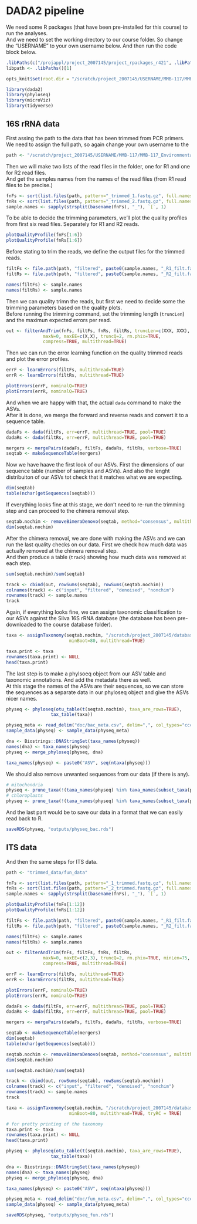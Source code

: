 # DADA2 pipeline

We need some R packages (that have been pre-installed for this course) to run the analyses.  
And we need to set the working drectory to our course folder. So change the "USERNAME" to your own username below.
And then run the code block below.  

```r
.libPaths(c("/projappl/project_2007145/project_rpackages_r421", .libPaths()))
libpath <- .libPaths()[1]

opts_knit$set(root.dir = "/scratch/project_2007145/USERNAME/MMB-117/MMB-117_EnvironmentalMicrobiology/")

library(dada2)
library(phyloseq)
library(microViz)
library(tidyverse)
```

## 16S rRNA data

First assing the path to the data that has been trimmed from PCR primers. We need to assign the full path, so again change your own username to the
```r
path <- "/scratch/project_2007145/USERNAME/MMB-117/MMB-117_EnvironmentalMicrobiology/trimmed_data/bac_data"
```

Then we will make two lists of the read files in the folder, one for R1 and one for R2 read files.  
And get the samples names from the names of the read files (from R1 read files to be precise.)
```r
fnFs <- sort(list.files(path, pattern="_trimmed_1.fastq.gz", full.names = TRUE))
fnRs <- sort(list.files(path, pattern="_trimmed_2.fastq.gz", full.names = TRUE))
sample.names <- sapply(strsplit(basename(fnFs), "_"), `[`, 1)
```

To be able to decide the trimming parameters, we'll plot the quality profiles from first six read files. Separately for R1 and R2 reads.  

```r
plotQualityProfile(fnFs[1:6])
plotQualityProfile(fnRs[1:6])
```

Before stating to trim the reads, we define the output files for the trimmed reads.
```r
filtFs <- file.path(path, "filtered", paste0(sample.names, "_R1_filt.fastq.gz"))
filtRs <- file.path(path, "filtered", paste0(sample.names, "_R2_filt.fastq.gz"))

names(filtFs) <- sample.names
names(filtRs) <- sample.names
```

Then we can quality trimn the reads, but first we need to decide some the trimming parameters based on the quality plots.  
Before running the trimming command, set the trimming length (`truncLen`) and the maximun expected errors per read. 
```r
out <- filterAndTrim(fnFs, filtFs, fnRs, filtRs, truncLen=c(XXX, XXX),
              maxN=0, maxEE=c(X,X), truncQ=2, rm.phix=TRUE,
              compress=TRUE, multithread=TRUE)

``` 

Then we can run the error learning function on the quality trimmed reads and plot the error profiles. 
```r
errF <- learnErrors(filtFs, multithread=TRUE)
errR <- learnErrors(filtRs, multithread=TRUE)

plotErrors(errF, nominalQ=TRUE)
plotErrors(errR, nominalQ=TRUE)
```

And when we are happy with that, the actual `dada` command to make the ASVs.  
After it is done, we merge the forward and reverse reads and convert it to a sequence table.

```r
dadaFs <- dada(filtFs, err=errF, multithread=TRUE, pool=TRUE)
dadaRs <- dada(filtRs, err=errF, multithread=TRUE, pool=TRUE)

mergers <- mergePairs(dadaFs, filtFs, dadaRs, filtRs, verbose=TRUE)
seqtab <- makeSequenceTable(mergers)
```

Now we have haave the first look of our ASVs. First the dimensions of our sequence table (number of samples and ASVs). 
And also the lenght distribuiton of our ASVs tot check that it matches what we are expecting. 

```r
dim(seqtab)
table(nchar(getSequences(seqtab)))
```

If everything looks fine at this stage, we don't need to re-run the trimming step and can proceed to the chimera removal step. 

```r
seqtab.nochim <- removeBimeraDenovo(seqtab, method="consensus", multithread=TRUE, verbose=TRUE)
dim(seqtab.nochim)
```

After the chimera removal, we are done with making the ASVs and we can run the last quality checks on our data. 
First we check how much data was actually removed at the chimera removal step.  
And then produce a table (`track`) showing how much data was removed at each step. 

```r
sum(seqtab.nochim)/sum(seqtab)

track <- cbind(out, rowSums(seqtab), rowSums(seqtab.nochim))
colnames(track) <- c("input", "filtered", "denoised", "nonchim")
rownames(track) <- sample.names
track
```

Again, if everything looks fine, we can assign taxonomic classification to our ASVs against the Silva 16S rRNA database (the database has been pre-downloaded to the course database folder).
```r
taxa <- assignTaxonomy(seqtab.nochim, "/scratch/project_2007145/databases/silva_nr99_v138.1_wSpecies_train_set.fa.gz",
                        minBoot=80, multithread=TRUE)

taxa.print <- taxa
rownames(taxa.print) <- NULL
head(taxa.print)
```

The last step is to make a phylsoeq object from our ASV table and taxonomic annotations. And add the metadata there as well.  
At this stage the names of the ASVs are their sequences, so we can store the sequences as a separate data in our phyloseq object and give the ASVs nicer names. 
```r
physeq <- phyloseq(otu_table(t(seqtab.nochim), taxa_are_rows=TRUE),
                 tax_table(taxa))

physeq_meta <- read_delim("doc/bac_meta.csv", delim=",", col_types="ccc") %>% column_to_rownames("Run")
sample_data(physeq) <- sample_data(physeq_meta)

dna <- Biostrings::DNAStringSet(taxa_names(physeq))
names(dna) <- taxa_names(physeq)
physeq <- merge_phyloseq(physeq, dna)

taxa_names(physeq) <- paste0("ASV", seq(ntaxa(physeq)))
```

We should also remove unwanted sequences from our data (if there is any).

```r
# mitochondria
physeq <- prune_taxa(!(taxa_names(physeq) %in% taxa_names(subset_taxa(physeq, Family=="Mitochondria"))), physeq)
# chloroplasts
physeq <- prune_taxa(!(taxa_names(physeq) %in% taxa_names(subset_taxa(physeq, Order=="Chloroplast"))), physeq)
```

And the last part would be to save our data in a format that we can easily read back to R. 
```r
saveRDS(physeq, "outputs/physeq_bac.rds")
```

## ITS data

And then the same steps for ITS data. 

```r
path <- "trimmed_data/fun_data"

fnFs <- sort(list.files(path, pattern="_1_trimmed.fastq.gz", full.names = TRUE))
fnRs <- sort(list.files(path, pattern="_2_trimmed.fastq.gz", full.names = TRUE))
sample.names <- sapply(strsplit(basename(fnFs), "_"), `[`, 1)

plotQualityProfile(fnFs[1:12])
plotQualityProfile(fnRs[1:12])

filtFs <- file.path(path, "filtered", paste0(sample.names, "_R1_filt.fastq.gz"))
filtRs <- file.path(path, "filtered", paste0(sample.names, "_R2_filt.fastq.gz"))

names(filtFs) <- sample.names
names(filtRs) <- sample.names

out <- filterAndTrim(fnFs, filtFs, fnRs, filtRs,
              maxN=0, maxEE=c(2,3), truncQ=2, rm.phix=TRUE, minLen=75,
              compress=TRUE, multithread=TRUE)

errF <- learnErrors(filtFs, multithread=TRUE)
errR <- learnErrors(filtRs, multithread=TRUE)

plotErrors(errF, nominalQ=TRUE)
plotErrors(errR, nominalQ=TRUE)

dadaFs <- dada(filtFs, err=errF, multithread=TRUE, pool=TRUE)
dadaRs <- dada(filtRs, err=errF, multithread=TRUE, pool=TRUE)

mergers <- mergePairs(dadaFs, filtFs, dadaRs, filtRs, verbose=TRUE)

seqtab <- makeSequenceTable(mergers)
dim(seqtab)
table(nchar(getSequences(seqtab)))

seqtab.nochim <- removeBimeraDenovo(seqtab, method="consensus", multithread=TRUE, verbose=TRUE)
dim(seqtab.nochim)

sum(seqtab.nochim)/sum(seqtab)

track <- cbind(out, rowSums(seqtab), rowSums(seqtab.nochim))
colnames(track) <- c("input", "filtered", "denoised", "nonchim")
rownames(track) <- sample.names
track

taxa <- assignTaxonomy(seqtab.nochim, "/scratch/project_2007145/databases/sh_general_release_dynamic_29.11.2022.fasta",
                        minBoot=80, multithread=TRUE, tryRC = TRUE)

# for pretty printing of the taxonomy
taxa.print <- taxa
rownames(taxa.print) <- NULL
head(taxa.print)

physeq <- phyloseq(otu_table(t(seqtab.nochim), taxa_are_rows=TRUE),
                 tax_table(taxa))

dna <- Biostrings::DNAStringSet(taxa_names(physeq))
names(dna) <- taxa_names(physeq)
physeq <- merge_phyloseq(physeq, dna)

taxa_names(physeq) <- paste0("ASV", seq(ntaxa(physeq)))

physeq_meta <- read_delim("doc/fun_meta.csv", delim=",", col_types="ccc") %>% column_to_rownames("Run")
sample_data(physeq) <- sample_data(physeq_meta)

saveRDS(physeq, "outputs/physeq_fun.rds")
```